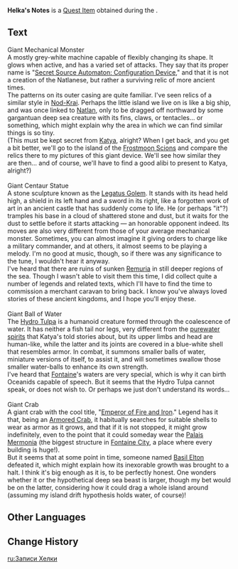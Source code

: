 {{Item Infobox
|id           = 121146
|image        = Item Helka's Notes.png
|type         = Quest Items
|description  = Notes written on pieces of paper printed with conch patterns.<br>These seem to be drafts made in preparation for composing a monster picture book, and apart from records and descriptions, they also contain some information intended for [[Maisie|a companion]]. Perhaps someone might have switched the copy out for the original by mistake...
|source1      = [[Whither Shall a Member of a "Secret Organization" Go?]]
|event        = On the Trail of Behemoths
}}
'''Helka's Notes''' is a [[Quest Item]] obtained during the {{Quest|Whither Shall a Member of a "Secret Organization" Go?}}.

==Text==
Giant Mechanical Monster<br><!--
-->A mostly grey-white machine capable of flexibly changing its shape. It glows when active, and has a varied set of attacks. They say that its proper name is "[[Secret Source Automaton: Configuration Device]]," and that it is not a creation of the Natlanese, but rather a surviving relic of more ancient times.<br><!--
-->The patterns on its outer casing are quite familiar. I've seen relics of a similar style in [[Nod-Krai]]. Perhaps the little island we live on is like a big ship, and was once linked to [[Natlan]], only to be dragged off northward by some gargantuan deep sea creature with its fins, claws, or tentacles... or something, which might explain why the area in which we can find similar things is so tiny.<br><!--
-->(This must be kept secret from [[Katya]], alright? When I get back, and you get a bit better, we'll go to the island of the [[Frostmoon Scions]] and compare the relics there to my pictures of this giant device. We'll see how similar they are then... and of course, we'll have to find a good alibi to present to Katya, alright?)<br><br><!--
-->Giant Centaur Statue<br><!--
-->A stone sculpture known as the [[Legatus Golem]]. It stands with its head held high, a shield in its left hand and a sword in its right, like a forgotten work of art in an ancient castle that has suddenly come to life. He (or perhaps "it"?) tramples his base in a cloud of shattered stone and dust, but it waits for the dust to settle before it starts attacking &mdash; an honorable opponent indeed. Its moves are also very different from those of your average mechanical monster. Sometimes, you can almost imagine it giving orders to charge like a military commander, and at others, it almost seems to be playing a melody. I'm no good at music, though, so if there was any significance to the tune, I wouldn't hear it anyway.<br><!--
-->I've heard that there are ruins of sunken [[Remuria]] in still deeper regions of the sea. Though I wasn't able to visit them this time, I did collect quite a number of legends and related texts, which I'll have to find the time to commission a merchant caravan to bring back. I know you've always loved stories of these ancient kingdoms, and I hope you'll enjoy these.<br><br><!--
-->Giant Ball of Water<br><!--
-->The [[Hydro Tulpa]] is a humanoid creature formed through the coalescence of water. It has neither a fish tail nor legs, very different from the [[Oceanid|purewater spirits]] that Katya's told stories about, but its upper limbs and head are human-like, while the latter and its joints are covered in a blue-white shell that resembles armor. In combat, it summons smaller balls of water, miniature versions of itself, to assist it, and will sometimes swallow those smaller water-balls to enhance its own strength.<br><!--
-->I've heard that [[Fontaine]]'s waters are very special, which is why it can birth Oceanids capable of speech. But it seems that the Hydro Tulpa cannot speak, or does not wish to. Or perhaps we just don't understand its words...<br><br><!--
-->Giant Crab<br><!--
-->A giant crab with the cool title, "[[Emperor of Fire and Iron]]." Legend has it that, being an [[Armored Crab]], it habitually searches for suitable shells to wear as armor as it grows, and that if it is not stopped, it might grow indefinitely, even to the point that it could someday wear the [[Palais Mermonia]] (the biggest structure in [[Court of Fontaine|Fontaine City]], a place where every building is huge!).<br><!--
-->But it seems that at some point in time, someone named [[Basil Elton]] defeated it, which might explain how its inexorable growth was brought to a halt. I think it's big enough as it is, to be perfectly honest. One wonders whether it or the hypothetical deep sea beast is larger, though my bet would be on the latter, considering how it could drag a whole island around (assuming my island drift hypothesis holds water, of course)!

==Other Languages==
{{Other Languages|default_hidden=1
|en      = Helka's Notes
|zhs     = 赫卡的笔记
|zhs_rm  = 
|zht     = 赫卡的筆記
|zht_rm  = 
|ja      = ヘルカのノート
|ja_rm   = Heruka no Nooto
|ko      = 헬카의 노트
|es      = Notas de Helka
|fr      = Notes de Helka
|ru      = Записи Хелки
|th      = บันทึกของ Helka
|th_rm   = 
|vi      = Ghi Chép Của Helka
|de      = Helkas Notizen
|id      = Catatan Helka
|pt      = Notas de Helka
|tr      = Helka'nın Notları
|it      = Appunti di Helka
}}

==Change History==
{{Change History|5.3}}

[[ru:Записи Хелки]]